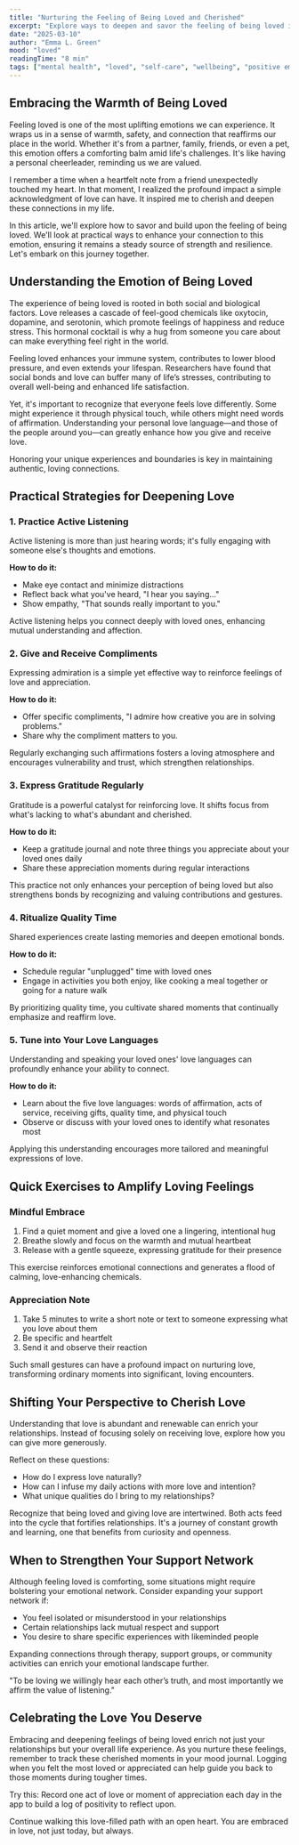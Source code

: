 ```yaml
---
title: "Nurturing the Feeling of Being Loved and Cherished"
excerpt: "Explore ways to deepen and savor the feeling of being loved in your everyday life."
date: "2025-03-10"
author: "Emma L. Green"
mood: "loved"
readingTime: "8 min"
tags: ["mental health", "loved", "self-care", "wellbeing", "positive emotions"]
---
```


## Embracing the Warmth of Being Loved

Feeling loved is one of the most uplifting emotions we can experience. It wraps us in a sense of warmth, safety, and connection that reaffirms our place in the world. Whether it's from a partner, family, friends, or even a pet, this emotion offers a comforting balm amid life's challenges. It's like having a personal cheerleader, reminding us we are valued.

I remember a time when a heartfelt note from a friend unexpectedly touched my heart. In that moment, I realized the profound impact a simple acknowledgment of love can have. It inspired me to cherish and deepen these connections in my life.

In this article, we'll explore how to savor and build upon the feeling of being loved. We'll look at practical ways to enhance your connection to this emotion, ensuring it remains a steady source of strength and resilience. Let's embark on this journey together.

## Understanding the Emotion of Being Loved

The experience of being loved is rooted in both social and biological factors. Love releases a cascade of feel-good chemicals like oxytocin, dopamine, and serotonin, which promote feelings of happiness and reduce stress. This hormonal cocktail is why a hug from someone you care about can make everything feel right in the world.

Feeling loved enhances your immune system, contributes to lower blood pressure, and even extends your lifespan. Researchers have found that social bonds and love can buffer many of life’s stresses, contributing to overall well-being and enhanced life satisfaction.

Yet, it's important to recognize that everyone feels love differently. Some might experience it through physical touch, while others might need words of affirmation. Understanding your personal love language—and those of the people around you—can greatly enhance how you give and receive love.

<Callout type="tip">
  Honoring your unique experiences and boundaries is key in maintaining authentic, loving
  connections.
</Callout>

## Practical Strategies for Deepening Love

### 1. Practice Active Listening

Active listening is more than just hearing words; it's fully engaging with someone else's thoughts and emotions.

**How to do it:**

- Make eye contact and minimize distractions
- Reflect back what you've heard, "I hear you saying..."
- Show empathy, "That sounds really important to you."

Active listening helps you connect deeply with loved ones, enhancing mutual understanding and affection.

### 2. Give and Receive Compliments

Expressing admiration is a simple yet effective way to reinforce feelings of love and appreciation.

**How to do it:**

- Offer specific compliments, "I admire how creative you are in solving problems."
- Share why the compliment matters to you.

Regularly exchanging such affirmations fosters a loving atmosphere and encourages vulnerability and trust, which strengthen relationships.

### 3. Express Gratitude Regularly

Gratitude is a powerful catalyst for reinforcing love. It shifts focus from what's lacking to what's abundant and cherished.

**How to do it:**

- Keep a gratitude journal and note three things you appreciate about your loved ones daily
- Share these appreciation moments during regular interactions

This practice not only enhances your perception of being loved but also strengthens bonds by recognizing and valuing contributions and gestures.

### 4. Ritualize Quality Time

Shared experiences create lasting memories and deepen emotional bonds.

**How to do it:**

- Schedule regular "unplugged" time with loved ones
- Engage in activities you both enjoy, like cooking a meal together or going for a nature walk

By prioritizing quality time, you cultivate shared moments that continually emphasize and reaffirm love.

### 5. Tune into Your Love Languages

Understanding and speaking your loved ones' love languages can profoundly enhance your ability to connect.

**How to do it:**

- Learn about the five love languages: words of affirmation, acts of service, receiving gifts, quality time, and physical touch
- Observe or discuss with your loved ones to identify what resonates most

Applying this understanding encourages more tailored and meaningful expressions of love.

## Quick Exercises to Amplify Loving Feelings

### Mindful Embrace

1. Find a quiet moment and give a loved one a lingering, intentional hug
2. Breathe slowly and focus on the warmth and mutual heartbeat
3. Release with a gentle squeeze, expressing gratitude for their presence

This exercise reinforces emotional connections and generates a flood of calming, love-enhancing chemicals.

### Appreciation Note

1. Take 5 minutes to write a short note or text to someone expressing what you love about them
2. Be specific and heartfelt
3. Send it and observe their reaction

Such small gestures can have a profound impact on nurturing love, transforming ordinary moments into significant, loving encounters.

## Shifting Your Perspective to Cherish Love

Understanding that love is abundant and renewable can enrich your relationships. Instead of focusing solely on receiving love, explore how you can give more generously.

Reflect on these questions:

- How do I express love naturally?
- How can I infuse my daily actions with more love and intention?
- What unique qualities do I bring to my relationships?

Recognize that being loved and giving love are intertwined. Both acts feed into the cycle that fortifies relationships. It's a journey of constant growth and learning, one that benefits from curiosity and openness.

## When to Strengthen Your Support Network

Although feeling loved is comforting, some situations might require bolstering your emotional network. Consider expanding your support network if:

- You feel isolated or misunderstood in your relationships
- Certain relationships lack mutual respect and support
- You desire to share specific experiences with likeminded people

Expanding connections through therapy, support groups, or community activities can enrich your emotional landscape further.

<Quote author="Bell Hooks">
  "To be loving we willingly hear each other’s truth, and most importantly we affirm the value of
  listening."
</Quote>

## Celebrating the Love You Deserve

Embracing and deepening feelings of being loved enrich not just your relationships but your overall life experience. As you nurture these feelings, remember to track these cherished moments in your mood journal. Logging when you felt the most loved or appreciated can help guide you back to those moments during tougher times.

<Callout type="tip">
  Try this: Record one act of love or moment of appreciation each day in the app to build a log of
  positivity to reflect upon.
</Callout>

Continue walking this love-filled path with an open heart. You are embraced in love, not just today, but always.
